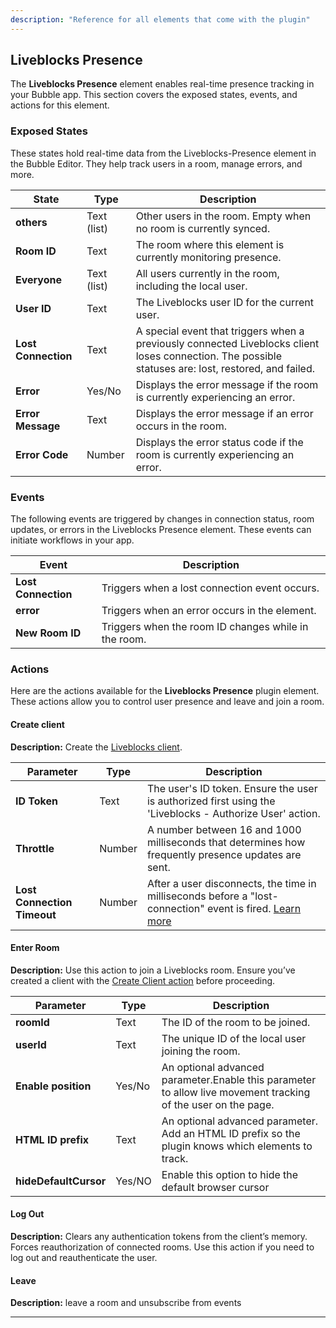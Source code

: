 ```yaml
---
description: "Reference for all elements that come with the plugin"
---
```



## **Liveblocks Presence**

The **Liveblocks Presence** element enables real-time presence tracking in your Bubble app. This section covers the exposed states, events, and actions for this element.

### Exposed States

These states hold real-time data from the Liveblocks-Presence element in the Bubble Editor. They help track users in a room, manage errors, and more.

| **State**           | **Type**    | **Description**                                                                                                                                      |
| ------------------- | ----------- | ---------------------------------------------------------------------------------------------------------------------------------------------------- |
| **others**          | Text (list) | Other users in the room. Empty when no room is currently synced.                                                                                     |
| **Room ID**         | Text        | The room where this element is currently monitoring presence.                                                                                        |
| **Everyone**        | Text (list) | All users currently in the room, including the local user.                                                                                           |
| **User ID**         | Text        | The Liveblocks user ID for the current user.                                                                                                         |
| **Lost Connection** | Text        | A special event that triggers when a previously connected Liveblocks client loses connection. The possible statuses are: lost, restored, and failed. |
| **Error**           | Yes/No      | Displays the error message if the room is currently experiencing an error.                                                                           |
| **Error Message**   | Text        | Displays the error message if an error occurs in the room.                                                                                           |
| **Error Code**      | Number      | Displays the error status code if the room is currently experiencing an error.                                                                       |

### Events

The following events are triggered by changes in connection status, room updates, or errors in the Liveblocks Presence element. These events can initiate workflows in your app.

| **Event**           | **Description**                                      |
| ------------------- | ---------------------------------------------------- |
| **Lost Connection** | Triggers when a lost connection event occurs.        |
| **error**           | Triggers when an error occurs in the element.        |
| **New Room ID**     | Triggers when the room ID changes while in the room. |

### Actions

Here are the actions available for the **Liveblocks Presence** plugin element. These actions allow you to control user presence and leave and join a room.

#### Create client

**Description:** Create the [Liveblocks client](https://liveblocks.io/docs/api-reference/liveblocks-client#createClient).

| **Parameter**               | **Type** | **Description**                                                                                                                                                                                          |
| --------------------------- | -------- | -------------------------------------------------------------------------------------------------------------------------------------------------------------------------------------------------------- |
| **ID Token**                | Text     | The user's ID token. Ensure the user is authorized first using the 'Liveblocks - Authorize User' action.                                                                                                 |
| **Throttle**                | Number   | A number between 16 and 1000 milliseconds that determines how frequently presence updates are sent.                                                                                                      |
| **Lost Connection Timeout** | Number   | After a user disconnects, the time in milliseconds before a "lost-connection" event is fired. [Learn more](https://liveblocks.io/docs/api-reference/liveblocks-client#createClientLostConnectionTimeout) |

#### **Enter Room**

**Description:** Use this action to join a Liveblocks room. Ensure you’ve created a client with the [Create Client action](#create-client) before proceeding.

| **Parameter**         | **Type** | **Description**                                                                                               |
| --------------------- | -------- | ------------------------------------------------------------------------------------------------------------- |
| **roomId**            | Text     | The ID of the room to be joined.                                                                              |
| **userId**            | Text     | The unique ID of the local user joining the room.                                                             |
| **Enable position**   | Yes/No   | An optional advanced parameter.Enable this parameter to allow live movement tracking of the user on the page. |
| **HTML ID prefix**    | Text     | An optional advanced parameter. Add an HTML ID prefix so the plugin knows which elements to track.            |
| **hideDefaultCursor** | Yes/NO   | Enable this option to hide the default browser cursor                                                         |

#### **Log Out**

**Description:** Clears any authentication tokens from the client’s memory. Forces reauthorization of connected rooms. Use this action if you need to log out and reauthenticate the user.

#### **Leave**

**Description:** leave a room and unsubscribe from events

---

<liveblocksFooter />
